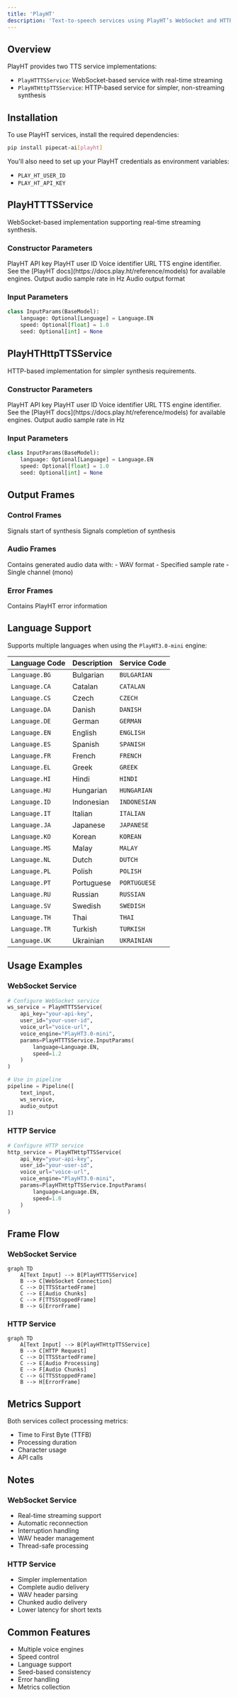 ```yaml
---
title: 'PlayHT'
description: 'Text-to-speech services using PlayHT’s WebSocket and HTTP APIs'
---
```


## Overview

PlayHT provides two TTS service implementations:

- `PlayHTTTSService`: WebSocket-based service with real-time streaming
- `PlayHTHttpTTSService`: HTTP-based service for simpler, non-streaming synthesis

## Installation

To use PlayHT services, install the required dependencies:

```bash
pip install pipecat-ai[playht]
```

You'll also need to set up your PlayHT credentials as environment variables:

- `PLAY_HT_USER_ID`
- `PLAY_HT_API_KEY`

## PlayHTTTSService

WebSocket-based implementation supporting real-time streaming synthesis.

### Constructor Parameters

<ParamField path="api_key" type="str" required>
  PlayHT API key
</ParamField>

<ParamField path="user_id" type="str" required>
  PlayHT user ID
</ParamField>

<ParamField path="voice_url" type="str" required>
  Voice identifier URL
</ParamField>

<ParamField path="voice_engine" type="str" default="PlayHT3.0-mini">
  TTS engine identifier. See the [PlayHT
  docs](https://docs.play.ht/reference/models) for available engines.
</ParamField>

<ParamField path="sample_rate" type="int" default="24000">
  Output audio sample rate in Hz
</ParamField>

<ParamField path="output_format" type="str" default="wav">
  Audio output format
</ParamField>

### Input Parameters

```python
class InputParams(BaseModel):
    language: Optional[Language] = Language.EN
    speed: Optional[float] = 1.0
    seed: Optional[int] = None
```

## PlayHTHttpTTSService

HTTP-based implementation for simpler synthesis requirements.

### Constructor Parameters

<ParamField path="api_key" type="str" required>
  PlayHT API key
</ParamField>

<ParamField path="user_id" type="str" required>
  PlayHT user ID
</ParamField>

<ParamField path="voice_url" type="str" required>
  Voice identifier URL
</ParamField>

<ParamField path="voice_engine" type="str" default="PlayHT3.0-mini">
  TTS engine identifier. See the [PlayHT
  docs](https://docs.play.ht/reference/models) for available engines.
</ParamField>

<ParamField path="sample_rate" type="int" default="24000">
  Output audio sample rate in Hz
</ParamField>

### Input Parameters

```python
class InputParams(BaseModel):
    language: Optional[Language] = Language.EN
    speed: Optional[float] = 1.0
    seed: Optional[int] = None
```

## Output Frames

### Control Frames

<ParamField path="TTSStartedFrame" type="Frame">
  Signals start of synthesis
</ParamField>

<ParamField path="TTSStoppedFrame" type="Frame">
  Signals completion of synthesis
</ParamField>

### Audio Frames

<ParamField path="TTSAudioRawFrame" type="Frame">
  Contains generated audio data with: - WAV format - Specified sample rate -
  Single channel (mono)
</ParamField>

### Error Frames

<ParamField path="ErrorFrame" type="Frame">
  Contains PlayHT error information
</ParamField>

## Language Support

Supports multiple languages when using the `PlayHT3.0-mini` engine:

| Language Code | Description | Service Code |
| ------------- | ----------- | ------------ |
| `Language.BG` | Bulgarian   | `BULGARIAN`  |
| `Language.CA` | Catalan     | `CATALAN`    |
| `Language.CS` | Czech       | `CZECH`      |
| `Language.DA` | Danish      | `DANISH`     |
| `Language.DE` | German      | `GERMAN`     |
| `Language.EN` | English     | `ENGLISH`    |
| `Language.ES` | Spanish     | `SPANISH`    |
| `Language.FR` | French      | `FRENCH`     |
| `Language.EL` | Greek       | `GREEK`      |
| `Language.HI` | Hindi       | `HINDI`      |
| `Language.HU` | Hungarian   | `HUNGARIAN`  |
| `Language.ID` | Indonesian  | `INDONESIAN` |
| `Language.IT` | Italian     | `ITALIAN`    |
| `Language.JA` | Japanese    | `JAPANESE`   |
| `Language.KO` | Korean      | `KOREAN`     |
| `Language.MS` | Malay       | `MALAY`      |
| `Language.NL` | Dutch       | `DUTCH`      |
| `Language.PL` | Polish      | `POLISH`     |
| `Language.PT` | Portuguese  | `PORTUGUESE` |
| `Language.RU` | Russian     | `RUSSIAN`    |
| `Language.SV` | Swedish     | `SWEDISH`    |
| `Language.TH` | Thai        | `THAI`       |
| `Language.TR` | Turkish     | `TURKISH`    |
| `Language.UK` | Ukrainian   | `UKRAINIAN`  |

## Usage Examples

### WebSocket Service

```python
# Configure WebSocket service
ws_service = PlayHTTTSService(
    api_key="your-api-key",
    user_id="your-user-id",
    voice_url="voice-url",
    voice_engine="PlayHT3.0-mini",
    params=PlayHTTTSService.InputParams(
        language=Language.EN,
        speed=1.2
    )
)

# Use in pipeline
pipeline = Pipeline([
    text_input,
    ws_service,
    audio_output
])
```

### HTTP Service

```python
# Configure HTTP service
http_service = PlayHTHttpTTSService(
    api_key="your-api-key",
    user_id="your-user-id",
    voice_url="voice-url",
    voice_engine="PlayHT3.0-mini",
    params=PlayHTHttpTTSService.InputParams(
        language=Language.EN,
        speed=1.0
    )
)
```

## Frame Flow

### WebSocket Service

```mermaid
graph TD
    A[Text Input] --> B[PlayHTTTSService]
    B --> C[WebSocket Connection]
    C --> D[TTSStartedFrame]
    C --> E[Audio Chunks]
    C --> F[TTSStoppedFrame]
    B --> G[ErrorFrame]
```

### HTTP Service

```mermaid
graph TD
    A[Text Input] --> B[PlayHTHttpTTSService]
    B --> C[HTTP Request]
    C --> D[TTSStartedFrame]
    C --> E[Audio Processing]
    E --> F[Audio Chunks]
    C --> G[TTSStoppedFrame]
    B --> H[ErrorFrame]
```

## Metrics Support

Both services collect processing metrics:

- Time to First Byte (TTFB)
- Processing duration
- Character usage
- API calls

## Notes

### WebSocket Service

- Real-time streaming support
- Automatic reconnection
- Interruption handling
- WAV header management
- Thread-safe processing

### HTTP Service

- Simpler implementation
- Complete audio delivery
- WAV header parsing
- Chunked audio delivery
- Lower latency for short texts

## Common Features

- Multiple voice engines
- Speed control
- Language support
- Seed-based consistency
- Error handling
- Metrics collection
